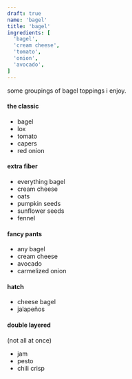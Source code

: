 ```yaml
---
draft: true
name: 'bagel'
title: 'bagel'
ingredients: [
  'bagel',
  'cream cheese',
  'tomato',
  'onion',
  'avocado',
]
---
```


some groupings of bagel toppings i enjoy.

#### the classic

- bagel
- lox
- tomato
- capers
- red onion

#### extra fiber

- everything bagel
- cream cheese
- oats
- pumpkin seeds
- sunflower seeds
- fennel

#### fancy pants

- any bagel
- cream cheese
- avocado
- carmelized onion

#### hatch

- cheese bagel
- jalapeños

#### double layered

(not all at once)

- jam
- pesto
- chili crisp
